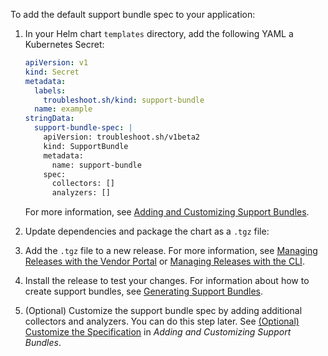 
To add the default support bundle spec to your application:

1. In your Helm chart `templates` directory, add the following YAML a Kubernetes Secret:

    ```yaml
    apiVersion: v1
    kind: Secret
    metadata:
      labels:
        troubleshoot.sh/kind: support-bundle
      name: example
    stringData:
      support-bundle-spec: |
        apiVersion: troubleshoot.sh/v1beta2
        kind: SupportBundle
        metadata:
          name: support-bundle
        spec:
          collectors: []
          analyzers: []
    ```
   
   For more information, see <a href="/vendor/support-bundle-customizing">Adding and Customizing Support Bundles</a>.

1. Update dependencies and package the chart as a `.tgz` file:

   <HelmPackage/>

1. Add the `.tgz` file to a new release. For more information, see [Managing Releases with the Vendor Portal](releases-creating-releases) or [Managing Releases with the CLI](releases-creating-cli).

1. Install the release to test your changes. For information about how to create support bundles, see [Generating Support Bundles](/vendor/support-bundle-generating).

1. (Optional) Customize the support bundle spec by adding additional collectors and analyzers. You can do this step later. See [(Optional) Customize the Specification](/vendor/support-bundle-customizing#optional-customize-the-specification) in _Adding and Customizing Support Bundles_.